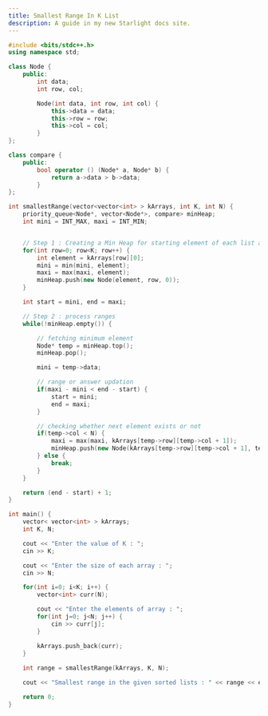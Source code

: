 ```yaml
---
title: Smallest Range In K List
description: A guide in my new Starlight docs site.
---
```


```c++
#include <bits/stdc++.h>
using namespace std;

class Node {
    public:
        int data;
        int row, col;

        Node(int data, int row, int col) {
            this->data = data;
            this->row = row;
            this->col = col;
        }
};

class compare {
    public:
        bool operator () (Node* a, Node* b) {
            return a->data > b->data;
        }
};

int smallestRange(vector<vector<int> > kArrays, int K, int N) {
    priority_queue<Node*, vector<Node*>, compare> minHeap;
    int mini = INT_MAX, maxi = INT_MIN;


    // Step 1 : Creating a Min Heap for starting element of each list and tracking mini/maxi value of each list
    for(int row=0; row<K; row++) {
        int element = kArrays[row][0];
        mini = min(mini, element);
        maxi = max(maxi, element);
        minHeap.push(new Node(element, row, 0));
    }

    int start = mini, end = maxi;

    // Step 2 : process ranges
    while(!minHeap.empty()) {

        // fetching minimum element
        Node* temp = minHeap.top();
        minHeap.pop();

        mini = temp->data;

        // range or answer updation
        if(maxi - mini < end - start) {
            start = mini;
            end = maxi;
        }

        // checking whether next element exists or not
        if(temp->col < N) {
            maxi = max(maxi, kArrays[temp->row][temp->col + 1]);
            minHeap.push(new Node(kArrays[temp->row][temp->col + 1], temp->row, temp->col + 1));
        } else {
            break;
        }
    }

    return (end - start) + 1;
}

int main() {
    vector< vector<int> > kArrays;
    int K, N;

    cout << "Enter the value of K : ";
    cin >> K;

    cout << "Enter the size of each array : ";
    cin >> N;

    for(int i=0; i<K; i++) {
        vector<int> curr(N);

        cout << "Enter the elements of array : ";
        for(int j=0; j<N; j++) {
            cin >> curr[j];
        }

        kArrays.push_back(curr);
    }
    
    int range = smallestRange(kArrays, K, N);

    cout << "Smallest range in the given sorted lists : " << range << endl;

    return 0;
}
```